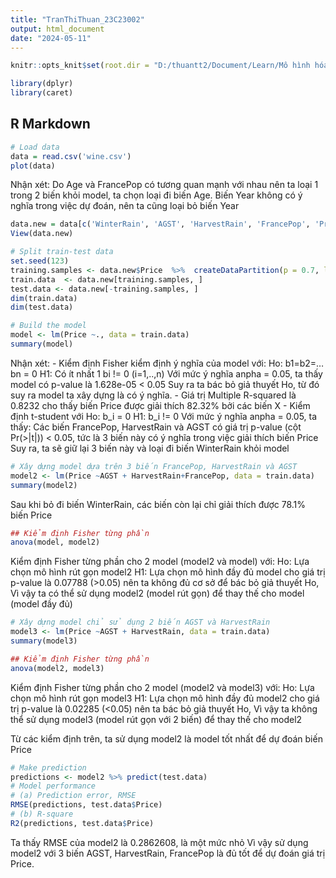 ```yaml
---
title: "TranThiThuan_23C23002"
output: html_document
date: "2024-05-11"
---
```


```r
knitr::opts_knit$set(root.dir = "D:/thuantt2/Document/Learn/Mô hình hóa thống kê/")

library(dplyr)
library(caret)
```
## R Markdown
```r
# Load data
data = read.csv('wine.csv')
plot(data)
```
Nhận xét:
Do Age và FrancePop có tương quan mạnh với nhau nên ta loại 1 trong 2 biến khỏi
model, ta chọn loại đi biến Age.
Biến Year không có ý nghĩa trong việc dự đoán, nên ta cũng loại bỏ biến Year
```r
data.new = data[c('WinterRain', 'AGST', 'HarvestRain', 'FrancePop', 'Price')]
View(data.new)
```

```r
# Split train-test data
set.seed(123)
training.samples <- data.new$Price  %>%  createDataPartition(p = 0.7, list = FALSE)
train.data  <- data.new[training.samples, ]
test.data <- data.new[-training.samples, ]
dim(train.data)
dim(test.data)
```
```r
# Build the model
model <- lm(Price ~., data = train.data)
summary(model)
```
Nhận xét:
- Kiểm định Fisher kiểm định ý nghĩa của model với:
Ho: b1=b2=...bn = 0
H1: Có ít nhất 1 bi != 0 (i=1,..,n)
Với mức ý nghĩa anpha = 0.05, ta thấy model có p-value là 1.628e-05 < 0.05
Suy ra ta bác bỏ giả thuyết Ho, từ đó suy ra model ta xây dựng là có ý nghĩa.
- Giá trị Multiple R-squared là 0.8232 cho thấy biến Price được giải thích 82.32% bởi các biến X
- Kiểm định t-student với 
Ho: b_i = 0
H1: b_i != 0
Với mức ý nghĩa anpha = 0.05, ta thấy:
Các biến FrancePop, HarvestRain và AGST có giá trị p-value (cột Pr(>|t|)) < 0.05, tức là 3 biến này có ý nghĩa trong việc giải thích biến Price
Suy ra, ta sẽ giữ lại 3 biến này và loại đi biến WinterRain khỏi model

```r
# Xây dựng model dựa trên 3 biến FrancePop, HarvestRain và AGST
model2 <- lm(Price ~AGST + HarvestRain+FrancePop, data = train.data)
summary(model2)
```
Sau khi bỏ đi biến WinterRain, các biến còn lại chỉ giải thích được 78.1% biến Price

```r
## Kiểm định Fisher từng phần
anova(model, model2)
```
Kiểm định Fisher từng phần cho 2 model (model2 và model) với:
Ho: Lựa chọn mô hình rút gọn model2
H1: Lựa chọn mô hình đầy đủ model
cho giá trị p-value là 0.07788 (>0.05) nên ta không đủ cơ sở để bác bỏ giả thuyết Ho,
Vì vậy ta có thể sử dụng model2 (model rút gọn)  để thay thế cho model (model đầy đủ)

```r
# Xây dựng model chỉ sử dụng 2 biến AGST và HarvestRain
model3 <- lm(Price ~AGST + HarvestRain, data = train.data)
summary(model3)
```

```r
## Kiểm định Fisher từng phần
anova(model2, model3)
```
Kiểm định Fisher từng phần cho 2 model (model2 và model3) với:
Ho: Lựa chọn mô hình rút gọn model3
H1: Lựa chọn mô hình đầy đủ model2
cho giá trị p-value là 0.02285 (<0.05) nên ta bác bỏ giả thuyết Ho,
Vì vậy ta không thể sử dụng model3 (model rút gọn với 2 biến)  để thay thế cho model2

Từ các kiểm định trên, ta sử dụng model2 là model tốt nhất để dự đoán biến Price

```r
# Make prediction
predictions <- model2 %>% predict(test.data)
# Model performance
# (a) Prediction error, RMSE
RMSE(predictions, test.data$Price)
# (b) R-square
R2(predictions, test.data$Price)
```

Ta thấy RMSE của model2 là 0.2862608, là một mức nhỏ
Vì vậy sử dụng model2 với 3 biến AGST, HarvestRain, FrancePop là đủ tốt để dự đoán giá trị Price.

